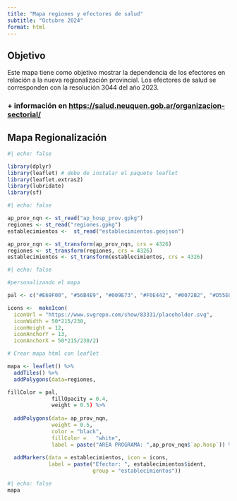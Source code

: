 ```yaml
---
title: "Mapa regiones y efectores de salud"
subtitle: "Octubre 2024"
format: html
---
```


## Objetivo

Este mapa tiene como objetivo mostrar la dependencia de los efectores en relación a la nueva regionalización provincial. Los efectores de salud se corresponden con la resolución 3044 del año 2023.

### + información en <https://salud.neuquen.gob.ar/organizacion-sectorial/>

## Mapa Regionalización

```r
#| echo: false

library(dplyr)
library(leaflet) # debe de instalar el paquete leaflet
library(leaflet.extras2) 
library(lubridate)
library(sf)
```

```r
#| echo: false

ap_prov_nqn <- st_read("ap_hosp_prov.gpkg")
regiones <- st_read("regiones.gpkg")
establecimientos <-  st_read("establecimientos.geojson")

ap_prov_nqn <- st_transform(ap_prov_nqn, crs = 4326)
regiones <- st_transform(regiones, crs = 4326)
establecimientos <- st_transform(establecimientos, crs = 4326)

```

```r
#| echo: false

#personalizando el mapa 

pal <- c("#E69F00", "#56B4E9", "#009E73", "#F0E442", "#0072B2", "#D55E00", "#CC79A7")

icons <-  makeIcon(
  iconUrl = "https://www.svgrepo.com/show/83331/placeholder.svg",
  iconWidth = 50*215/230,
  iconHeight = 12, 
  iconAnchorY = 13,
  iconAnchorX = 50*215/230/2)

# Crear mapa html con leaflet

mapa <- leaflet() %>%
  addTiles() %>% 
  addPolygons(data=regiones,
```


```r
fillColor = pal, 
              fillOpacity = 0.4,
              weight = 0.5) %>%
  
  addPolygons(data= ap_prov_nqn,
              weight = 0.5,
              color = "black",
              fillColor =   "white",
              label = paste("AREA PROGRAMA: ",ap_prov_nqn$`ap.hosp`)) %>% 
  
  addMarkers(data = establecimientos, icon = icons,
             label = paste("Efector: ", establecimientos$ident,
                           group = "establecimientos"))
```

```r
#| echo: false
mapa
```
